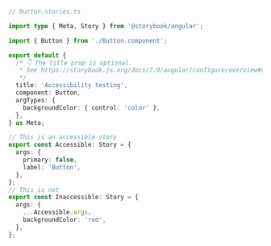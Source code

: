 ```ts
// Button.stories.ts

import type { Meta, Story } from '@storybook/angular';

import { Button } from './Button.component';

export default {
  /* 👇 The title prop is optional.
   * See https://storybook.js.org/docs/7.0/angular/configure/overview#configure-story-loading to learn how to generate automatic titles
   */
  title: 'Accessibility testing',
  component: Button,
  argTypes: {
    backgroundColor: { control: 'color' },
  },
} as Meta;

// This is an accessible story
export const Accessible: Story = {
  args: {
    primary: false,
    label: 'Button',
  },
};
// This is not
export const Inaccessible: Story = {
  args: {
    ...Accessible.args,
    backgroundColor: 'red',
  },
};
```